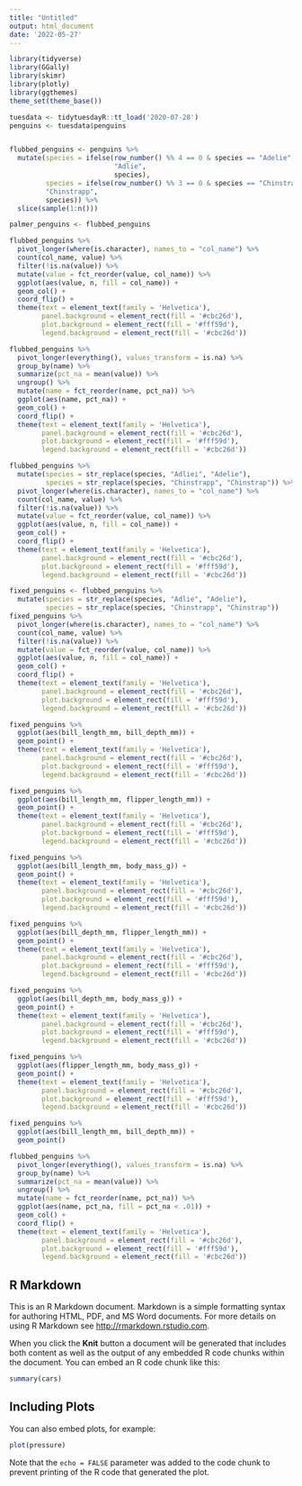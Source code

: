 ```yaml
---
title: "Untitled"
output: html_document
date: '2022-05-27'
---
```


```r
library(tidyverse)
library(GGally)
library(skimr)
library(plotly)
library(ggthemes)
theme_set(theme_base())

tuesdata <- tidytuesdayR::tt_load('2020-07-28')
penguins <- tuesdata$penguins


flubbed_penguins <- penguins %>% 
  mutate(species = ifelse(row_number() %% 4 == 0 & species == "Adelie",
                          "Adlie",
                          species),
         species = ifelse(row_number() %% 3 == 0 & species == "Chinstrap",
         "Chinstrapp",
         species)) %>% 
  slice(sample(1:n()))

palmer_penguins <- flubbed_penguins
```

```r
flubbed_penguins %>% 
  pivot_longer(where(is.character), names_to = "col_name") %>% 
  count(col_name, value) %>% 
  filter(!is.na(value)) %>% 
  mutate(value = fct_reorder(value, col_name)) %>% 
  ggplot(aes(value, n, fill = col_name)) +
  geom_col() +
  coord_flip() +
  theme(text = element_text(family = 'Helvetica'),
        panel.background = element_rect(fill = '#cbc26d'),
        plot.background = element_rect(fill = '#fff59d'),
        legend.background = element_rect(fill = '#cbc26d'))
```


```r
flubbed_penguins %>% 
  pivot_longer(everything(), values_transform = is.na) %>% 
  group_by(name) %>% 
  summarize(pct_na = mean(value)) %>% 
  ungroup() %>% 
  mutate(name = fct_reorder(name, pct_na)) %>% 
  ggplot(aes(name, pct_na)) +
  geom_col() +
  coord_flip() +
  theme(text = element_text(family = 'Helvetica'),
        panel.background = element_rect(fill = '#cbc26d'),
        plot.background = element_rect(fill = '#fff59d'),
        legend.background = element_rect(fill = '#cbc26d'))
```

```r
flubbed_penguins %>% 
  mutate(species = str_replace(species, "Adliei", "Adelie"),
         species = str_replace(species, "Chinstrapp", "Chinstrap")) %>% 
  pivot_longer(where(is.character), names_to = "col_name") %>% 
  count(col_name, value) %>% 
  filter(!is.na(value)) %>% 
  mutate(value = fct_reorder(value, col_name)) %>% 
  ggplot(aes(value, n, fill = col_name)) +
  geom_col() +
  coord_flip() +
  theme(text = element_text(family = 'Helvetica'),
        panel.background = element_rect(fill = '#cbc26d'),
        plot.background = element_rect(fill = '#fff59d'),
        legend.background = element_rect(fill = '#cbc26d'))
```

```r
fixed_penguins <- flubbed_penguins %>% 
  mutate(species = str_replace(species, "Adlie", "Adelie"),
         species = str_replace(species, "Chinstrapp", "Chinstrap"))
fixed_penguins %>% 
  pivot_longer(where(is.character), names_to = "col_name") %>% 
  count(col_name, value) %>% 
  filter(!is.na(value)) %>% 
  mutate(value = fct_reorder(value, col_name)) %>% 
  ggplot(aes(value, n, fill = col_name)) +
  geom_col() +
  coord_flip() +
  theme(text = element_text(family = 'Helvetica'),
        panel.background = element_rect(fill = '#cbc26d'),
        plot.background = element_rect(fill = '#fff59d'),
        legend.background = element_rect(fill = '#cbc26d'))
```

```r
fixed_penguins %>% 
  ggplot(aes(bill_length_mm, bill_depth_mm)) +
  geom_point() +
  theme(text = element_text(family = 'Helvetica'),
        panel.background = element_rect(fill = '#cbc26d'),
        plot.background = element_rect(fill = '#fff59d'),
        legend.background = element_rect(fill = '#cbc26d'))
```

```r
fixed_penguins %>% 
  ggplot(aes(bill_length_mm, flipper_length_mm)) +
  geom_point() +
  theme(text = element_text(family = 'Helvetica'),
        panel.background = element_rect(fill = '#cbc26d'),
        plot.background = element_rect(fill = '#fff59d'),
        legend.background = element_rect(fill = '#cbc26d'))
```

```r
fixed_penguins %>% 
  ggplot(aes(bill_length_mm, body_mass_g)) +
  geom_point() +
  theme(text = element_text(family = 'Helvetica'),
        panel.background = element_rect(fill = '#cbc26d'),
        plot.background = element_rect(fill = '#fff59d'),
        legend.background = element_rect(fill = '#cbc26d'))
```

```r
fixed_penguins %>% 
  ggplot(aes(bill_depth_mm, flipper_length_mm)) +
  geom_point() +
  theme(text = element_text(family = 'Helvetica'),
        panel.background = element_rect(fill = '#cbc26d'),
        plot.background = element_rect(fill = '#fff59d'),
        legend.background = element_rect(fill = '#cbc26d'))
```


```r
fixed_penguins %>% 
  ggplot(aes(bill_depth_mm, body_mass_g)) +
  geom_point() +
  theme(text = element_text(family = 'Helvetica'),
        panel.background = element_rect(fill = '#cbc26d'),
        plot.background = element_rect(fill = '#fff59d'),
        legend.background = element_rect(fill = '#cbc26d'))
```
```r
fixed_penguins %>% 
  ggplot(aes(flipper_length_mm, body_mass_g)) +
  geom_point() +
  theme(text = element_text(family = 'Helvetica'),
        panel.background = element_rect(fill = '#cbc26d'),
        plot.background = element_rect(fill = '#fff59d'),
        legend.background = element_rect(fill = '#cbc26d'))
```

```r
fixed_penguins %>%
  ggplot(aes(bill_length_mm, bill_depth_mm)) +
  geom_point()
```

```r
flubbed_penguins %>% 
  pivot_longer(everything(), values_transform = is.na) %>% 
  group_by(name) %>% 
  summarize(pct_na = mean(value)) %>% 
  ungroup() %>% 
  mutate(name = fct_reorder(name, pct_na)) %>% 
  ggplot(aes(name, pct_na, fill = pct_na < .01)) +
  geom_col() +
  coord_flip() +
  theme(text = element_text(family = 'Helvetica'),
        panel.background = element_rect(fill = '#cbc26d'),
        plot.background = element_rect(fill = '#fff59d'),
        legend.background = element_rect(fill = '#cbc26d'))
```



## R Markdown

This is an R Markdown document. Markdown is a simple formatting syntax for authoring HTML, PDF, and MS Word documents. For more details on using R Markdown see <http://rmarkdown.rstudio.com>.

When you click the **Knit** button a document will be generated that includes both content as well as the output of any embedded R code chunks within the document. You can embed an R code chunk like this:

```r
summary(cars)
```

## Including Plots

You can also embed plots, for example:

```r
plot(pressure)
```

Note that the `echo = FALSE` parameter was added to the code chunk to prevent printing of the R code that generated the plot.
